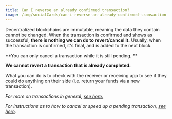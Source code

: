 ```yaml
---
title: Can I reverse an already confirmed transaction?
image: /img/socialCards/can-i-reverse-an-already-confirmed-transaction.jpg
---
```



<CustomLayout />

Decentralized blockchains are immutable, meaning the data they contain cannot be changed. When the transaction is confirmed and shows as successful, **there is nothing we can do to revert/cancel it.** Usually, when the transaction is confirmed, it's final, and is added to the next block.

**You can only cancel a transaction while it is still pending. **

**We cannot revert a transaction that is already completed.**

What you can do is to check with the receiver or receiving app to see if they could do anything on their side (i.e. return your funds via a new transaction).

_For more on transactions in general, [see here.](/transactions-and-gas/transactions/user-guide-transactions-and-failed-transactions)_

_For instructions as to how to cancel or speed up a pending transaction, [see here](/transactions-and-gas/transactions/how-to-speed-up-or-cancel-a-pending-transaction)._
